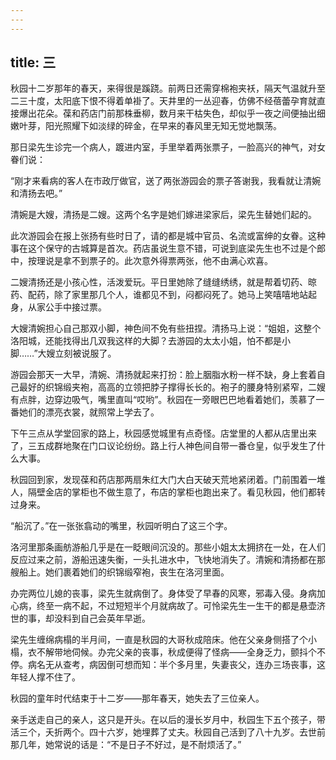 ```yaml
---
---
---
```

title: 三
---



秋园十二岁那年的春天，来得很是蹊跷。前两日还需穿棉袍夹袄，隔天气温就升至二三十度，太阳底下恨不得着单褂了。天井里的一丛迎春，仿佛不经蓓蕾孕育就直接爆出花朵。葆和药店门前那株垂柳，数月来干枯失色，却似乎一夜之间便抽出细嫩叶芽，阳光照耀下如淡绿的碎金，在早来的春风里无知无觉地飘荡。

那日梁先生诊完一个病人，踱进内室，手里举着两张票子，一脸高兴的神气，对女眷们说：

“刚才来看病的客人在市政厅做官，送了两张游园会的票子答谢我，我看就让清婉和清扬去吧。”

清婉是大嫂，清扬是二嫂。这两个名字是她们嫁进梁家后，梁先生替她们起的。

此次游园会在报上张扬有些时日了，请的都是城中官员、名流或富绅的女眷。这种事在这个保守的古城算是首次。药店虽说生意不错，可说到底梁先生也不过是个郎中，按理说是拿不到票子的。此次意外得票两张，他不由满心欢喜。

二嫂清扬还是小孩心性，活泼爱玩。平日里她除了缝缝绣绣，就是帮着切药、晾药、配药，除了家里那几个人，谁都见不到，闷都闷死了。她马上笑嘻嘻地站起身，从家公手中接过票。

大嫂清婉担心自己那双小脚，神色间不免有些扭捏。清扬马上说：“姐姐，这整个洛阳城，还能找得出几双我这样的大脚？去游园的太太小姐，怕不都是小脚……”大嫂立刻被说服了。

游园会那天一大早，清婉、清扬就起来打扮：脸上胭脂水粉一样不缺，身上套着自己最好的织锦缎夹袍，高高的立领把脖子撑得长长的。袍子的腰身特别紧窄，二嫂有点胖，边穿边吸气，嘴里直叫“哎哟”。秋园在一旁眼巴巴地看着她们，羡慕了一番她们的漂亮衣裳，就照常上学去了。

下午三点从学堂回家的路上，秋园感觉城里有点奇怪。店堂里的人都从店里出来了，三五成群地聚在门口议论纷纷。路上行人神色间自带一番仓皇，似乎发生了什么大事。

秋园回到家，发现葆和药店那两扇朱红大门大白天破天荒地紧闭着。门前围着一堆人，隔壁金店的掌柜也不做生意了，布店的掌柜也跑出来了。看见秋园，他们都转过身来。

“船沉了。”在一张张翕动的嘴里，秋园听明白了这三个字。

洛河里那条画舫游船几乎是在一眨眼间沉没的。那些小姐太太拥挤在一处，在人们反应过来之前，游船迅速失衡，一头扎进水中，飞快地消失了。清婉和清扬都在那艘船上。她们裹着她们的织锦缎窄袍，丧生在洛河里面。

办完两位儿媳的丧事，梁先生就病倒了。身体受了早春的风寒，邪毒入侵。身病加心病，终至一病不起，不过短短半个月就病故了。可怜梁先生一生干的都是悬壶济世的事，却没料到自己会英年早逝。

梁先生缠绵病榻的半月间，一直是秋园的大哥秋成陪床。他在父亲身侧搭了个小榻，衣不解带地伺候。办完父亲的丧事，秋成便得了怪病——全身乏力，颤抖个不停。病名无从查考，病因倒可想而知：半个多月里，失妻丧父，连办三场丧事，这年轻人撑不住了。

秋园的童年时代结束于十二岁——那年春天，她失去了三位亲人。

亲手送走自己的亲人，这只是开头。在以后的漫长岁月中，秋园生下五个孩子，带活三个，夭折两个。四十六岁，她埋葬了丈夫。秋园自己活到了八十九岁。去世前那几年，她常说的话是：“不是日子不好过，是不耐烦活了。”